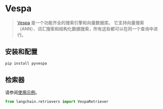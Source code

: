 # Vespa

>[Vespa](https://vespa.ai/) 是一个功能齐全的搜索引擎和向量数据库。
> 它支持向量搜索（ANN）、词汇搜索和结构化数据搜索，所有这些都可以在同一个查询中进行。
 
## 安装和配置


```bash
pip install pyvespa
```



## 检索器

请参阅[使用示例](/docs/modules/data_connection/retrievers/integrations/vespa.html)。

```python
from langchain.retrievers import VespaRetriever
```

